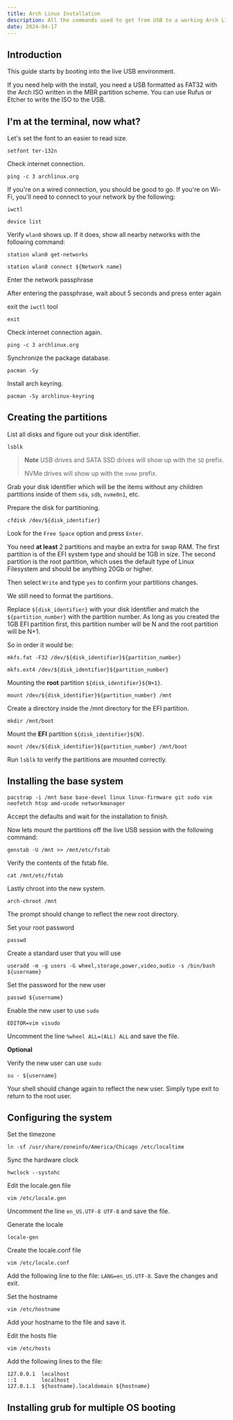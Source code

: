 ```yaml
---
title: Arch Linux Installation
description: All the commands used to get from USB to a working Arch Linux installation.
date: 2024-04-17
---
```


## Introduction

This guide starts by booting into the live USB environment.

If you need help with the install, you need a USB formatted as FAT32 with the Arch
ISO written in the MBR partition scheme. You can use Rufus or Etcher to write the
ISO to the USB.

## I'm at the terminal, now what?

Let's set the font to an easier to read size.

```Shell
setfont ter-132n
```

Check internet connection.

```Shell
ping -c 3 archlinux.org
```

If you're on a wired connection, you should be good to go. If you're on Wi-Fi, you'll need to connect to your network by the following:

```Shell
iwctl
```

```Shell
device list
```

Verify `wlan0` shows up. If it does, show all nearby networks with the following command:

```Shell
station wlan0 get-networks
```

```Shell
station wlan0 connect ${Network name}
```

Enter the network passphrase

After entering the passphrase, wait about 5 seconds and press enter again

exit the `iwctl` tool

```Shell
exit
```

Check internet connection again.

```Shell
ping -c 3 archlinux.org
```

Synchronize the package database.

```Shell
pacman -Sy
```

Install arch keyring.

```Shell
pacman -Sy archlinux-keyring
```

## Creating the partitions

List all disks and figure out your disk identifier.

```Shell
lsblk
```

> **Note**
> USB drives and SATA SSD drives will show up with the `SD` prefix.
>
> NVMe drives will show up with the `nvme` prefix.

Grab your disk identifier which will be the items without any children partitions inside of them
`sda`, `sdb`, `nvme0n1`, etc.

Prepare the disk for partitioning.

```Shell
cfdisk /dev/${disk_identifier}
```

Look for the `Free Space` option and press `Enter`.

You need **at least** 2 partitions and maybe an extra for swap RAM. The first partition is of the EFI system type and should be 1GB in size. The second partition is the root partition, which uses the default type of Linux Filesystem and should be anything 20Gb or higher.

Then select `Write` and type `yes` to confirm your partitions changes.

We still need to format the partitions.

Replace `${disk_identifier}` with your disk identifier and match the `${partition_number}` with the partition number. As long as you created the 1GB EFI partition first, this partition number will be N and the root partition will be N+1.

So in order it would be:

```Shell
mkfs.fat -F32 /dev/${disk_identifier}${partition_number}
```

```Shell
mkfs.ext4 /dev/${disk_identifier}${partition_number}
```

Mounting the **root** partition `${disk_identifier}${N+1}`.

```Shell
mount /dev/${disk_identifier}${partition_number} /mnt
```

Create a directory inside the /mnt directory for the EFI partition.

```Shell
mkdir /mnt/boot
```

Mount the **EFI** partition `${disk_identifier}${N}`.

```Shell
mount /dev/${disk_identifier}${partition_number} /mnt/boot
```

Run `lsblk` to verify the partitions are mounted correctly.

## Installing the base system

```Shell
pacstrap -i /mnt base base-devel linux linux-firmware git sudo vim neofetch htop amd-ucode networkmanager
```

Accept the defaults and wait for the installation to finish.

Now lets mount the partitions off the live USB session with the following command:

```Shell
genstab -U /mnt >> /mnt/etc/fstab
```

Verify the contents of the fstab file.

```Shell
cat /mnt/etc/fstab
```

Lastly chroot into the new system.

```Shell
arch-chroot /mnt
```

The prompt should change to reflect the new root directory.

Set your root password

```Shell
passwd
```

Create a standard user that you will use

```Shell
useradd -m -g users -G wheel,storage,power,video,audio -s /bin/bash ${username}
```

Set the password for the new user

```Shell
passwd ${username}
```

Enable the new user to use `sudo`

```Shell
EDITOR=vim visudo
```

Uncomment the line `%wheel ALL=(ALL) ALL` and save the file.

**Optional**

Verify the new user can use `sudo`

```Shell
su - ${username}
```

Your shell should change again to reflect the new user. Simply type exit to return to the root user.

## Configuring the system

Set the timezone

```Shell
ln -sf /usr/share/zoneinfo/America/Chicago /etc/localtime
```

Sync the hardware clock

```Shell
hwclock --systohc
```

Edit the locale.gen file

```Shell
vim /etc/locale.gen
```

Uncomment the line `en_US.UTF-8 UTF-8` and save the file.

Generate the locale

```Shell
locale-gen
```

Create the locale.conf file

```Shell
vim /etc/locale.conf
```

Add the following line to the file: `LANG=en_US.UTF-8`. Save the changes and exit.

Set the hostname

```Shell
vim /etc/hostname
```

Add your hostname to the file and save it.

Edit the hosts file

```Shell
vim /etc/hosts
```

Add the following lines to the file:

```Shell
127.0.0.1  localhost
::1        localhost
127.0.1.1  ${hostname}.localdomain ${hostname}
```

## Installing grub for multiple OS booting

